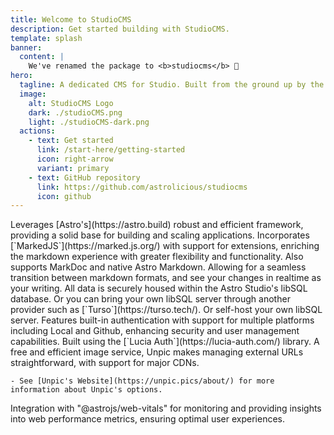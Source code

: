 ```yaml
---
title: Welcome to StudioCMS
description: Get started building with StudioCMS.
template: splash
banner:
  content: |
    We've renamed the package to <b>studiocms</b> 🎉
hero:
  tagline: A dedicated CMS for Studio. Built from the ground up by the Astro community.
  image:
    alt: StudioCMS Logo
    dark: ./studioCMS.png
    light: ./studioCMS-dark.png
  actions:
    - text: Get started
      link: /start-here/getting-started
      icon: right-arrow
      variant: primary
    - text: GitHub repository
      link: https://github.com/astrolicious/studiocms
      icon: github
---
```



<Youtube id="Ukh3Zb9VjIM" title="Welcome to StudioCMS" />

<CardGrid stagger>
  <Card title="Built with Astro" icon="astro">
    Leverages [Astro's](https://astro.build) robust and efficient framework, providing a solid base for building and scaling applications.
  </Card>
  <Card title="Native Markdown Support with Realtime preview" icon="seti:markdown">
    Incorporates [`MarkedJS`](https://marked.js.org/) with support for extensions, enriching the markdown experience with greater flexibility and functionality. Also supports MarkDoc and native Astro Markdown. Allowing for a seamless transition between markdown formats, and see your changes in realtime as your writing.
  </Card>
  <Card title="Secure libSQL Database" icon="seti:db">
    All data is securely housed within the Astro Studio's libSQL database. Or you can bring your own libSQL server through another provider such as [`Turso`](https://turso.tech/). Or self-host your own libSQL server.
  </Card>
  <Card title="Built-in Authentication" icon="seti:lock">
    Features built-in authentication with support for multiple platforms including Local and Github, enhancing security and user management capabilities. Built using the [`Lucia Auth`](https://lucia-auth.com/) library.
  </Card>
  <Card title="Unpic Image Service" icon="seti:image">
    A free and efficient image service, Unpic makes managing external URLs straightforward, with support for major CDNs.

    - See [Unpic's Website](https://unpic.pics/about/) for more information about Unpic's options.
  </Card>
  <Card title="Web Vitals" icon="seti:code-search">
    Integration with "@astrojs/web-vitals" for monitoring and providing insights into web performance metrics, ensuring optimal user experiences.
  </Card>
</CardGrid>